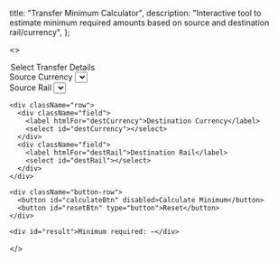   title: "Transfer Minimum Calculator",
  description: "Interactive tool to estimate minimum required amounts based on source and destination rail/currency",
};


<>

<div className="container">
  <div className="group">
    <legend>Select Transfer Details</legend>
    <div className="row">
      <div className="field">
        <label htmlFor="sourceCurrency">Source Currency</label>
        <select id="sourceCurrency"></select>
      </div>
      <div className="field">
        <label htmlFor="sourceRail">Source Rail</label>
        <select id="sourceRail"></select>
      </div>
    </div>

    <div className="row">
      <div className="field">
        <label htmlFor="destCurrency">Destination Currency</label>
        <select id="destCurrency"></select>
      </div>
      <div className="field">
        <label htmlFor="destRail">Destination Rail</label>
        <select id="destRail"></select>
      </div>
    </div>

    <div className="button-row">
      <button id="calculateBtn" disabled>Calculate Minimum</button>
      <button id="resetBtn" type="button">Reset</button>
    </div>

    <div id="result">Minimum required: —</div>
  </div>
</div>

<script>{`
const currencyToSourceRails = {
  mxn: ["spei"],
  usd: ["ach"],
  euro: ["sepa"],
  usdc: ["ethereum", "polygon", "base", "arbitrum", "avalanche", "optimism", "solana", "stellar"],
  usdt: ["ethereum", "tron"],
  dai: ["ethereum"],
  usdp: ["ethereum"],
  pyusd: ["ethereum", "solana"],
  eurc: ["solana"],
  btc: ["bitcoin"],
  eth: ["ethereum"],
  usdb: ["bridge_wallet"]
};

const currencyToDestRails = {
  mxn: ["spei"],
  usd: ["ach_push", "ach_same_day"],
  euro: ["sepa"],
  usdc: ["ethereum", "polygon", "base", "arbitrum", "avalanche", "optimism", "solana", "stellar"],
  usdt: ["ethereum", "tron"],
  dai: ["ethereum"],
  usdp: ["ethereum"],
  pyusd: ["ethereum", "solana"],
  eurc: ["solana"],
  btc: ["bitcoin"],
  eth: ["ethereum"],
  usdb: ["bridge_wallet"]
};

const allCurrencies = Object.keys(currencyToSourceRails);
const allRails = [...new Set(Object.values(currencyToSourceRails).flat().concat(Object.values(currencyToDestRails).flat()))];

const sourceCurrency = document.getElementById("sourceCurrency");
const sourceRail = document.getElementById("sourceRail");
const destCurrency = document.getElementById("destCurrency");
const destRail = document.getElementById("destRail");
const calculateBtn = document.getElementById("calculateBtn");
const resetBtn = document.getElementById("resetBtn");
const resultBox = document.getElementById("result");

function populateDropdown(selectEl, options, selectedVal = "") {
  selectEl.innerHTML = '<option value="">-- Select --</option>';
  options.slice().sort((a, b) => a.localeCompare(b)).forEach(opt => {
    const o = document.createElement('option');
    o.value = opt;
    o.textContent = opt.toUpperCase();
    if (opt === selectedVal) o.selected = true;
    selectEl.appendChild(o);
  });
}

function validateForm() {
  const filled = sourceCurrency.value && sourceRail.value && destCurrency.value && destRail.value;
  calculateBtn.disabled = !filled;
}

function updateRails(currency, railSelect, map) {
  if (!currency) return populateDropdown(railSelect, allRails);
  const validRails = map[currency] || [];
  const currentVal = railSelect.value;
  populateDropdown(railSelect, validRails, validRails.includes(currentVal) ? currentVal : "");
  if (validRails.length === 1) railSelect.value = validRails[0];
}

function updateCurrencies(rail, currencySelect, reverseMap) {
  if (!rail) return populateDropdown(currencySelect, allCurrencies);
  const validCurrencies = allCurrencies.filter(cur => (reverseMap[cur] || []).includes(rail));
  const currentVal = currencySelect.value;
  populateDropdown(currencySelect, validCurrencies, validCurrencies.includes(currentVal) ? currentVal : "");
  if (validCurrencies.length === 1) currencySelect.value = validCurrencies[0];
}

[sourceCurrency, sourceRail, destCurrency, destRail].forEach(el =>
  el.addEventListener("change", validateForm)
);

sourceCurrency.addEventListener("change", () => {
  updateRails(sourceCurrency.value, sourceRail, currencyToSourceRails);
  validateForm();
});

sourceRail.addEventListener("change", () => {
  updateCurrencies(sourceRail.value, sourceCurrency, currencyToSourceRails);
  validateForm();
});

destCurrency.addEventListener("change", () => {
  updateRails(destCurrency.value, destRail, currencyToDestRails);
  validateForm();
});

destRail.addEventListener("change", () => {
  updateCurrencies(destRail.value, destCurrency, currencyToDestRails);
  validateForm();
});

populateDropdown(sourceCurrency, allCurrencies);
populateDropdown(destCurrency, allCurrencies);
populateDropdown(sourceRail, allRails);
populateDropdown(destRail, allRails);

calculateBtn.addEventListener("click", () => {
  const src = sourceCurrency.value.toLowerCase();
  const dst = destCurrency.value.toLowerCase();
  const rail = sourceRail.value.toLowerCase();
  const dstRail = destRail.value.toLowerCase();

  const fiats = ["usd", "euro", "mxn"];
  if (fiats.includes(src) && fiats.includes(dst)) {
    resultBox.innerHTML = '<span style="color: orange;">🛠️ Fiat-to-fiat transfers are not available yet, but coming soon!</span><br/>';
    return;
  }

  let reasons = [];
  let base = 1.0;
  const stable = ["usdc", "usdt", "usdp", "dai", "pyusd", "eurc"];
  const nonStable = ["eth", "btc"];
  const exchangeFee = ["dai", "usdt"]
  const requiresGasForWithdrawal = ["btc", "dai", "eth", "usdt"]
  const expensiveGas = ["bitcoin", "ethereum"]

  base = !fiats.includes(src) ? (stable.includes(src) ? 1.0 : 2.0) : 1.0;

  let mins = [base];

  if (exchangeFee.includes(src) || exchangeFee.includes(dst) || nonStable.includes(src) || nonStable.includes(dst)) {
    mins.push(2);
    reasons.push("Exchange or crypto fee");
  }

  if (requiresGasForWithdrawal.includes(dst) && expensiveGas.includes(dstRail)) {
    mins.push(20);
    reasons.push("Gas cost on destination rail");
  }

  if (rail === "tron" || dstRail === "tron") {
    mins.push(5);
    reasons.push("Tron adjustment");
  }

  if (src === "mxn") {
    mins.push(50);
    reasons.push("MXN source minimum");
  }
  if (dst === "mxn") {
    mins.push(2);
    reasons.push("MXN destination minimum");
  }

  const finalMin = Math.max(...mins);
	const displayCurrency = src.toUpperCase();

  resultBox.innerHTML = \`
    Minimum required: \${finalMin.toFixed(2)} \${displayCurrency}<br/>
    <small>Reason: \${reasons.join(", ") || "base minimum applied"}</small>
  \`;
});

resetBtn.addEventListener("click", () => {
  [sourceCurrency, sourceRail, destCurrency, destRail].forEach(select => select.selectedIndex = 0);
  populateDropdown(sourceCurrency, allCurrencies);
  populateDropdown(destCurrency, allCurrencies);
  populateDropdown(sourceRail, allRails);
  populateDropdown(destRail, allRails);
  resultBox.textContent = "Minimum required: —";
  calculateBtn.disabled = true;
});
`}</script>

<style jsx>{`
  body {
    font-family: sans-serif;
    padding: 20px;
  }

  .container {
    max-width: 640px;
    margin: 0 auto;
  }

  .row {
    display: flex;
    gap: 10px;
    margin-bottom: 15px;
  }

  .field {
    flex: 1;
  }

  label {
    font-weight: bold;
    display: block;
    margin-bottom: 4px;
  }

  select, button {
    width: 100%;
    padding: 8px;
    font-size: 1rem;
  }

  button {
    margin-top: 10px;
    cursor: pointer;
  }

  button:disabled {
    opacity: 0.6;
    cursor: not-allowed;
  }

  #result {
    margin-top: 20px;
    font-weight: bold;
  }

  .group {
    border: 1px solid #ccc;
    padding: 15px;
    border-radius: 6px;
    margin-bottom: 20px;
  }

  .group legend {
    font-weight: bold;
    padding: 0 8px;
  }

  .button-row {
    display: flex;
    gap: 10px;
  }
`}</style>

</>
